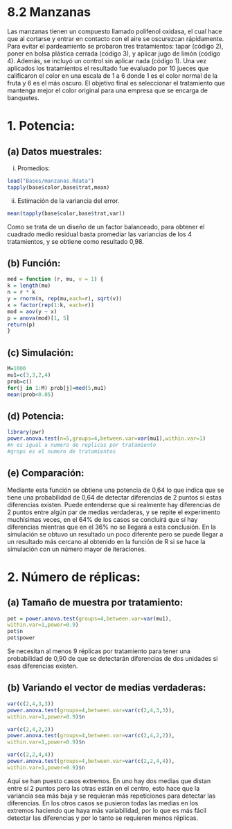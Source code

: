 # 8.2 Manzanas
Las manzanas tienen un compuesto llamado polifenol oxidasa, el cual hace que al
cortarse y entrar en contacto con el aire se oscurezcan rápidamente. Para evitar el
pardeamiento se probaron tres tratamientos: tapar (código 2), poner en bolsa plástica
cerrada (código 3), y aplicar jugo de limón (código 4). Además, se incluyó un control
sin aplicar nada (código 1). Una vez aplicados los tratamientos el resultado fue
evaluado por 10 jueces que calificaron el color en una escala de 1 a 6 donde 1 es
el color normal de la fruta y 6 es el más oscuro. El objetivo final es seleccionar el
tratamiento que mantenga mejor el color original para una empresa que se encarga
de banquetes.

# 1. Potencia:
## (a) Datos muestrales:
i. Promedios:

```r
load("Bases/manzanas.Rdata")
tapply(base$color,base$trat,mean)

```

ii. Estimación de la variancia del error.
```r
mean(tapply(base$color,base$trat,var))
```

Como se trata de un diseño de un factor balanceado, para obtener el cuadrado
medio residual basta promediar las variancias de los 4 tratamientos, y se obtiene
como resultado 0,98.

## (b) Función:
```r
med = function (r, mu, v = 1) {
k = length(mu)
n = r * k
y = rnorm(n, rep(mu,each=r), sqrt(v))
x = factor(rep(1:k, each=r))
mod = aov(y ~ x)
p = anova(mod)[1, 5]
return(p)
}
```

## (c) Simulación:
```r
M=1000
mu1=c(3,3,2,4)
prob=c()
for(j in 1:M) prob[j]=med(5,mu1)
mean(prob<0.05)
```

## (d) Potencia:
```r
library(pwr)
power.anova.test(n=5,groups=4,between.var=var(mu1),within.var=1)
#n es igual a numero de replicas por tratamiento
#grops es el numero de tratamientos
```

## (e) Comparación:
Mediante esta función se obtiene una potencia de 0,64 lo que indica que se tiene
una probabilidad de 0,64 de detectar diferencias de 2 puntos si estas diferencias
existen. Puede entenderse que si realmente hay diferencias de 2 puntos entre
algún par de medias verdaderas, y se repite el experimento muchísimas veces,
en el 64% de los casos se concluirá que sí hay diferencias mientras que en el
36% no se llegará a esta conclusión. En la simulación se obtuvo un resultado un
poco diferente pero se puede llegar a un resultado más cercano al obtenido en
la función de R si se hace la simulación con un número mayor de iteraciones.

# 2. Número de réplicas:

## (a) Tamaño de muestra por tratamiento:
```r
pot = power.anova.test(groups=4,between.var=var(mu1),
within.var=1,power=0.9)
pot$n
pot$power
```
Se necesitan al menos 9 réplicas por tratamiento para tener una probabilidad de
0,90 de que se detectarán diferencias de dos unidades si esas diferencias existen.


## (b) Variando el vector de medias verdaderas:
```r
var(c(2,4,3,3))
power.anova.test(groups=4,between.var=var(c(2,4,3,3)),
within.var=1,power=0.9)$n

```

```r
var(c(2,4,2,2))
power.anova.test(groups=4,between.var=var(c(2,4,2,2)),
within.var=1,power=0.9)$n
```

```r
var(c(2,2,4,4))
power.anova.test(groups=4,between.var=var(c(2,2,4,4)),
within.var=1,power=0.9)$n
```

Aquí se han puesto casos extremos. En uno hay dos medias que distan entre sí 2
puntos pero las otras están en el centro, esto hace que la variancia sea más baja y
se requieran más repeticiones para detectar las diferencias. En los otros casos se
pusieron todas las medias en los extremos haciendo que haya más variabilidad,
por lo que es más fácil detectar las diferencias y por lo tanto se requieren menos
réplicas.



